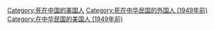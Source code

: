 [[Category:死在中国的美国人|Category:死在中国的美国人]]
[[Category:死在中华民国的外国人_(1949年前)|Category:死在中华民国的外国人 (1949年前)]]
[[Category:在中华民国的美国人_(1949年前)|Category:在中华民国的美国人 (1949年前)]]